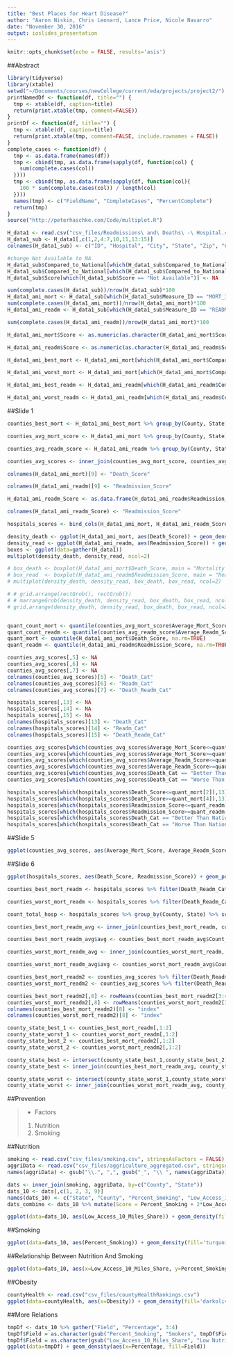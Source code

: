 ```yaml
---
title: "Best Places for Heart Disease?"
author: "Aaron Niskin, Chris Leonard, Lance Price, Nicole Navarro"
date: "November 30, 2016"
output: ioslides_presentation
---
```


```r
knitr::opts_chunk$set(echo = FALSE, results='asis')
```

##Abstract

```r
library(tidyverse)
library(xtable)
setwd("~/Documents/courses/newCollege/current/eda/projects/project2/")
printNamedDf <- function(df, title="") {
  tmp <- xtable(df, caption=title)
  return(print.xtable(tmp, comment=FALSE))
}
printDf <- function(df, title="") {
  tmp <- xtable(df, caption=title)
  return(print.xtable(tmp, comment=FALSE, include.rownames = FALSE))
}
complete_cases <- function(df) {
  tmp <- as.data.frame(names(df))
  tmp <- cbind(tmp, as.data.frame(sapply(df, function(col) {
    sum(complete.cases(col))
  })))
  tmp <- cbind(tmp, as.data.frame(sapply(df, function(col){
    100 * sum(complete.cases(col)) / length(col)
  })))
  names(tmp) <- c("FieldName", "CompleteCases", "PercentComplete")
  return(tmp)
}
source("http://peterhaschke.com/Code/multiplot.R")
```



<!-- Lance's part -->

```r
H_data1 <- read.csv("csv_files/Readmissions\ and\ Deaths\ -\ Hospital.csv")
H_data1_sub <- H_data1[,c(1,2,4:7,10,11,13:15)]
colnames(H_data1_sub) <- c("ID", "Hospital", "City", "State", "Zip", "County", "Measure_ID", "Compared_to_National", "Score", "Lower", "Higher")

#change Not Available to NA
H_data1_sub$Compared_to_National[which(H_data1_sub$Compared_to_National == "Not Available")] <- NA
H_data1_sub$Compared_to_National[which(H_data1_sub$Compared_to_National == "Number of Cases Too Small")] <- NA
H_data1_sub$Score[which(H_data1_sub$Score == "Not Available")] <- NA

sum(complete.cases(H_data1_sub))/nrow(H_data1_sub)*100
H_data1_ami_mort <- H_data1_sub[which(H_data1_sub$Measure_ID == "MORT_30_AMI"),]
sum(complete.cases(H_data1_ami_mort))/nrow(H_data1_ami_mort)*100
H_data1_ami_readm <- H_data1_sub[which(H_data1_sub$Measure_ID == "READM_30_AMI"),]

sum(complete.cases(H_data1_ami_readm))/nrow(H_data1_ami_mort)*100

H_data1_ami_mort$Score <- as.numeric(as.character(H_data1_ami_mort$Score))

H_data1_ami_readm$Score <- as.numeric(as.character(H_data1_ami_readm$Score))

H_data1_ami_best_mort <- H_data1_ami_mort[which(H_data1_ami_mort$Compared_to_National == "Better than the National Rate"),]

H_data1_ami_worst_mort <- H_data1_ami_mort[which(H_data1_ami_mort$Compared_to_National == "Worse than the National Rate"),]

H_data1_ami_best_readm <- H_data1_ami_readm[which(H_data1_ami_readm$Compared_to_National == "Better than the National Rate"),]

H_data1_ami_worst_readm <- H_data1_ami_readm[which(H_data1_ami_readm$Compared_to_National == "Worse than the National Rate"),]
```

##Slide 1

```r
counties_best_mort <- H_data1_ami_best_mort %>% group_by(County, State) %>% summarise(Count_Hospitals = n_distinct(Hospital)) %>% arrange(desc(Count_Hospitals))

counties_avg_mort_score <- H_data1_ami_mort %>% group_by(County, State) %>% summarise(Average_Mort_Score = mean(Score, na.rm = TRUE)) %>% arrange(desc(County, State))

counties_avg_readm_score <- H_data1_ami_readm %>% group_by(County, State) %>% summarise(Average_Readm_Score = mean(Score, na.rm = TRUE)) %>% arrange(desc(County, State))

counties_avg_scores <- inner_join(counties_avg_mort_score, counties_avg_readm_score, by = c("County", "State"))

colnames(H_data1_ami_mort)[9] <- "Death_Score"

colnames(H_data1_ami_readm)[9] <- "Readmission_Score"

H_data1_ami_readm_Score <- as.data.frame(H_data1_ami_readm$Readmission_Score)

colnames(H_data1_ami_readm_Score) <- "Readmission_Score"

hospitals_scores <- bind_cols(H_data1_ami_mort, H_data1_ami_readm_Score)

density_death <- ggplot(H_data1_ami_mort, aes(Death_Score)) + geom_density(na.rm=TRUE)
density_read <- ggplot(H_data1_ami_readm, aes(Readmission_Score)) + geom_density(na.rm=TRUE)
boxes <- ggplot(data=gather(H_data1))
multiplot(density_death, density_read, ncol=2)

# box_death <- boxplot(H_data1_ami_mort$Death_Score, main = "Mortality Rate")
# box_read  <- boxplot(H_data1_ami_readm$Readmission_Score, main = "Readmission Rate")
# multiplot(density_death, density_read, box_death, box_read, ncol=2)

# # grid.arrange(rectGrob(), rectGrob())
# # marrangeGrob(density_death, density_read, box_death, box_read, ncol=2, nrow=2)
# grid.arrange(density_death, density_read, box_death, box_read, ncol=2)


quant_count_mort <- quantile(counties_avg_mort_score$Average_Mort_Score, na.rm=TRUE)
quant_count_readm <- quantile(counties_avg_readm_score$Average_Readm_Score, na.rm=TRUE)
quant_mort <- quantile(H_data1_ami_mort$Death_Score, na.rm=TRUE)
quant_readm <- quantile(H_data1_ami_readm$Readmission_Score, na.rm=TRUE)

counties_avg_scores[,5] <- NA
counties_avg_scores[,6] <- NA
counties_avg_scores[,7] <- NA
colnames(counties_avg_scores)[5] <- "Death_Cat"
colnames(counties_avg_scores)[6] <- "Readm_Cat"
colnames(counties_avg_scores)[7] <- "Death_Readm_Cat"

hospitals_scores[,13] <- NA
hospitals_scores[,14] <- NA
hospitals_scores[,15] <- NA
colnames(hospitals_scores)[13] <- "Death_Cat"
colnames(hospitals_scores)[14] <- "Readm_Cat"
colnames(hospitals_scores)[15] <- "Death_Readm_Cat"

counties_avg_scores[which(counties_avg_scores$Average_Mort_Score<=quant_count_mort[2]),5] <- "Better Than National"
counties_avg_scores[which(counties_avg_scores$Average_Mort_Score>=quant_count_mort[4]),5] <- "Worse Than National"
counties_avg_scores[which(counties_avg_scores$Average_Readm_Score<=quant_count_readm[2]),6] <- "Better Than National"
counties_avg_scores[which(counties_avg_scores$Average_Readm_Score>=quant_count_readm[4]),6] <- "Worse Than National"
counties_avg_scores[which(counties_avg_scores$Death_Cat == "Better Than National" & counties_avg_scores$Readm_Cat == "Better Than National"),7] <- "Better Than National"
counties_avg_scores[which(counties_avg_scores$Death_Cat == "Worse Than National" & counties_avg_scores$Readm_Cat == "Worse Than National"),7] <- "Worse Than National"

hospitals_scores[which(hospitals_scores$Death_Score<=quant_mort[2]),13] <- "Better Than National"
hospitals_scores[which(hospitals_scores$Death_Score>=quant_mort[4]),13] <- "Worse Than National"
hospitals_scores[which(hospitals_scores$Readmission_Score<=quant_readm[2]),14] <- "Better Than National"
hospitals_scores[which(hospitals_scores$Readmission_Score>=quant_readm[4]),14] <- "Worse Than National"
hospitals_scores[which(hospitals_scores$Death_Cat == "Better Than National" & hospitals_scores$Readm_Cat == "Better Than National"),15] <- "Better Than National"
hospitals_scores[which(hospitals_scores$Death_Cat == "Worse Than National" & hospitals_scores$Readm_Cat == "Worse Than National"),15] <- "Worse Than National"


```

##Slide 5

```r
ggplot(counties_avg_scores, aes(Average_Mort_Score, Average_Readm_Score)) + geom_point(aes(color=as.factor(Death_Readm_Cat)), na.rm=TRUE) + geom_smooth(method = lm, na.rm = TRUE) 

```

##Slide 6

```r
ggplot(hospitals_scores, aes(Death_Score, Readmission_Score)) + geom_point(aes(color=as.factor(Death_Readm_Cat)), na.rm=TRUE) + geom_smooth(method = lm, na.rm = TRUE)

counties_best_mort_readm <- hospitals_scores %>% filter(Death_Readm_Cat == "Better Than National") %>% group_by(County, State) %>% summarise(Count_Hospitals = n_distinct(Hospital)) %>% arrange(desc(Count_Hospitals))

counties_worst_mort_readm <- hospitals_scores %>% filter(Death_Readm_Cat == "Worse Than National") %>% group_by(County, State) %>% summarise(Count_Hospitals = n_distinct(Hospital)) %>% arrange(desc(Count_Hospitals))

count_total_hosp <- hospitals_scores %>% group_by(County, State) %>% summarise(Count_Total_Hospitals = n_distinct(Hospital)) %>% arrange(desc(Count_Total_Hospitals))

counties_best_mort_readm_avg <- inner_join(counties_best_mort_readm, count_total_hosp, by = c("County", "State"))

counties_best_mort_readm_avg$avg <- counties_best_mort_readm_avg$Count_Hospitals/counties_best_mort_readm_avg$Count_Total_Hospitals

counties_worst_mort_readm_avg <- inner_join(counties_worst_mort_readm, count_total_hosp, by = c("County", "State"))

counties_worst_mort_readm_avg$avg <- counties_worst_mort_readm_avg$Count_Hospitals/counties_worst_mort_readm_avg$Count_Total_Hospitals

counties_best_mort_readm2 <- counties_avg_scores %>% filter(Death_Readm_Cat == "Better Than National")
counties_worst_mort_readm2 <- counties_avg_scores %>% filter(Death_Readm_Cat == "Worse Than National")

counties_best_mort_readm2[,8] <- rowMeans(counties_best_mort_readm2[3:4])
counties_worst_mort_readm2[,8] <- rowMeans(counties_worst_mort_readm2[3:4])
colnames(counties_best_mort_readm2)[8] <- "index"
colnames(counties_worst_mort_readm2)[8] <- "index"

county_state_best_1 <- counties_best_mort_readm[,1:2]
county_state_worst_1 <- counties_worst_mort_readm[,1:2]
county_state_best_2 <- counties_best_mort_readm2[,1:2]
county_state_worst_2 <- counties_worst_mort_readm2[,1:2]

county_state_best <- intersect(county_state_best_1,county_state_best_2)
county_state_best <- inner_join(counties_best_mort_readm_avg, county_state_best, by = c("County", "State")) %>% arrange(desc(avg))

county_state_worst <- intersect(county_state_worst_1,county_state_worst_2)
county_state_worst <- inner_join(counties_worst_mort_readm_avg, county_state_worst, by = c("County", "State")) %>% arrange(desc(avg))
```


<!-- Aaron's part -->
##Prevention

>-  Factors
    1.  Nutrition
    2.  Smoking
    
##Nutrition

```r
smoking <- read.csv("csv_files/smoking.csv", stringsAsFactors = FALSE)
aggriData <- read.csv("csv_files/aggriculture_aggregated.csv", stringsAsFactors = FALSE)
names(aggriData) <- gsub("\\.", ",", gsub("_", "\\ ", names(aggriData)))
```

```r
dats <- inner_join(smoking, aggriData, by=c("County", "State"))
dats_10 <- dats[,c(1, 2, 3, 9)]
names(dats_10) <- c("State", "County", "Percent_Smoking", "Low_Access_10_Miles_Share")
dats_combine <- dats_10 %>% mutate(Score = Percent_Smoking + 2*Low_Access_10_Miles_Share) %>% select(State, County, Score) %>% arrange(Score)
```

```r
ggplot(data=dats_10, aes(Low_Access_10_Miles_Share)) + geom_density(fill='tomato2') + labs(title="Density Plot for Smoking Percentage of Population", x="Percentage of Population that Smokes")
```

##Smoking

```r
ggplot(data=dats_10, aes(Percent_Smoking)) + geom_density(fill='turquoise3') + labs(x="Percentage of Smokers in Population")
```

##Relationship Between Nutrition And Smoking


```r
ggplot(data=dats_10, aes(x=Low_Access_10_Miles_Share, y=Percent_Smoking)) + geom_point(alpha=0.8, size=0.2) + geom_smooth() + labs(x="Poor Access to Supermarkets", y="Percentage of Smokers in Population", title="Smoking Percentage vs Access to Nutrition")
```

##Obesity

```r
countyHealth <- read.csv("csv_files/countyHealthRankings.csv")
ggplot(data=countyHealth, aes(x=Obesity)) + geom_density(fill='darkolivegreen2') + labs(title="Percentage of Obesity in Population")
```

##More Relations
```r
tmpDf <- dats_10 %>% gather("Field", "Percentage", 3:4)
tmpDf$Field = as.character(gsub("Percent_Smoking", "Smokers", tmpDf$Field))
tmpDf$Field = as.character(gsub("Low_Access_10_Miles_Share", "Low Nutritional Access", tmpDf$Field))
ggplot(data=tmpDf) + geom_density(aes(x=Percentage, fill=Field))
```

